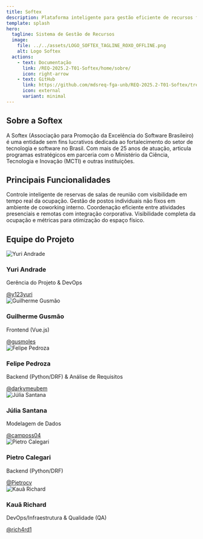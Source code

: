 ```yaml
---
title: Softex
description: Plataforma inteligente para gestão eficiente de recursos físicos em ambiente híbrido.
template: splash
hero:
  tagline: Sistema de Gestão de Recursos
  image:
    file: ../../assets/LOGO_SOFTEX_TAGLINE_ROXO_OFFLINE.png
    alt: Logo Softex
  actions:
    - text: Documentação
      link: /REQ-2025.2-T01-Softex/home/sobre/
      icon: right-arrow
    - text: GitHub
      link: https://github.com/mdsreq-fga-unb/REQ-2025.2-T01-Softex/tree/gh-pages
      icon: external
      variant: minimal
---
```



## Sobre a Softex

A Softex (Associação para Promoção da Excelência do Software Brasileiro) é uma entidade sem fins lucrativos dedicada ao fortalecimento do setor de tecnologia e software no Brasil. Com mais de 25 anos de atuação, articula programas estratégicos em parceria com o Ministério da Ciência, Tecnologia e Inovação (MCTI) e outras instituições.

## Principais Funcionalidades

<CardGrid stagger>
	<Card title="Gestão de Salas" icon="building">
		Controle inteligente de reservas de salas de reunião com visibilidade em tempo real da ocupação.
	</Card>
	<Card title="Estações de Trabalho" icon="computer">
		Gestão de postos individuais não fixos em ambiente de coworking interno.
	</Card>
	<Card title="Planejamento Híbrido" icon="calendar">
		Coordenação eficiente entre atividades presenciais e remotas com integração corporativa.
	</Card>
	<Card title="Relatórios e Analytics" icon="chart">
		Visibilidade completa da ocupação e métricas para otimização do espaço físico.
	</Card>
</CardGrid>

## Equipe do Projeto

<div class="team-grid">
  <div class="team-card">
    <img src="https://github.com/y123yuri.png" alt="Yuri Andrade" class="team-photo" />
    <div class="team-info">
      <h3>Yuri Andrade</h3>
      <p class="team-role">Gerência do Projeto & DevOps</p>
      <a href="https://github.com/y123yuri" class="team-github">@y123yuri</a>
    </div>
  </div>
  <div class="team-card">
    <img src="https://github.com/gusmoles.png" alt="Guilherme Gusmão" class="team-photo" />
    <div class="team-info">
      <h3>Guilherme Gusmão</h3>
      <p class="team-role">Frontend (Vue.js)</p>
      <a href="https://github.com/gusmoles" class="team-github">@gusmoles</a>
    </div>
  </div>

  <div class="team-card">
    <img src="https://github.com/darkymeubem.png" alt="Felipe Pedroza" class="team-photo" />
    <div class="team-info">
      <h3>Felipe Pedroza</h3>
      <p class="team-role">Backend (Python/DRF) & Análise de Requisitos</p>
      <a href="https://github.com/darkymeubem" class="team-github">@darkymeubem</a>
    </div>
  </div>

  <div class="team-card">
    <img src="https://github.com/camposs04.png" alt="Júlia Santana" class="team-photo" />
    <div class="team-info">
      <h3>Júlia Santana</h3>
      <p class="team-role">Modelagem de Dados</p>
      <a href="https://github.com/camposs04" class="team-github">@camposs04</a>
    </div>
  </div>

  <div class="team-card">
    <img src="https://github.com/Pietrocv.png" alt="Pietro Calegari" class="team-photo" />
    <div class="team-info">
      <h3>Pietro Calegari</h3>
      <p class="team-role">Backend (Python/DRF)</p>
      <a href="https://github.com/Pietrocv" class="team-github">@Pietrocv</a>
    </div>
  </div>

  <div class="team-card">
    <img src="https://github.com/rich4rd1.png" alt="Kauã Richard" class="team-photo" />
    <div class="team-info">
      <h3>Kauã Richard</h3>
      <p class="team-role">DevOps/Infraestrutura & Qualidade (QA)</p>
      <a href="https://github.com/rich4rd1" class="team-github">@rich4rd1</a>
    </div>
  </div>
</div>
